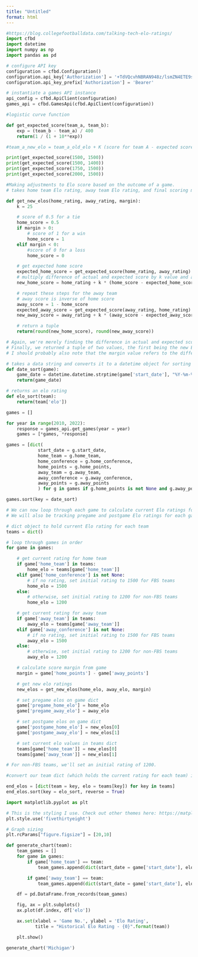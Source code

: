 ```yaml
---
title: "Untitled"
format: html
---
```


```python
#https://blog.collegefootballdata.com/talking-tech-elo-ratings/
import cfbd
import datetime
import numpy as np
import pandas as pd
```

```python
# configure API key
configuration = cfbd.Configuration()
configuration.api_key['Authorization'] = '+TdVQcvhNBRAN948z/lsmZN4ETE9sQ60VyQtobVZ+ARur3G1brcO6FLqhoXAYZw1'
configuration.api_key_prefix['Authorization'] = 'Bearer'

# instantiate a games API instance
api_config = cfbd.ApiClient(configuration)
games_api = cfbd.GamesApi(cfbd.ApiClient(configuration))
```

```python
#logistic curve function

def get_expected_score(team_a, team_b):
    exp = (team_b - team_a) / 400
    return(1 / (1 + 10**exp))

#team_a_new_elo = team_a_old_elo + K (score for team A - expected score for team A)
```

```python
print(get_expected_score(1500, 1500))
print(get_expected_score(1500, 1400))
print(get_expected_score(1750, 1500))
print(get_expected_score(2000, 1500))
```

```python
#Making adjustments to Elo score based on the outcome of a game. 
# takes home team Elo rating, away team Elo rating, and final scoring margin as parameters and returns the new Elo ratings for the participants. 

def get_new_elos(home_rating, away_rating, margin):
    k = 25

    # score of 0.5 for a tie
    home_score = 0.5
    if margin > 0:
        # score of 1 for a win
        home_score = 1
    elif margin < 0:
        #score of 0 for a loss
        home_score = 0

    # get expected home score
    expected_home_score = get_expected_score(home_rating, away_rating)
    # multiply difference of actual and expected score by k value and adjust home rating
    new_home_score = home_rating + k * (home_score - expected_home_score)

    # repeat these steps for the away team
    # away score is inverse of home score
    away_score = 1 - home_score
    expected_away_score = get_expected_score(away_rating, home_rating)
    new_away_score = away_rating + k * (away_score - expected_away_score)

    # return a tuple
    return(round(new_home_score), round(new_away_score))
```

```python
# Again, we're merely finding the difference in actual and expected scores for each team, multiplying them by our predefined K factor of 25, and adding that adjustment to the pregame Elo scores. 
# Finally, we returned a tuple of two values, the first being the new Elo rating for the home team and the second being that of the away team. 
# I should probably also note that the margin value refers to the difference in home and away points (i.e. a positive value is a home win while a negative value is an away win)

# takes a data string and converts it to a datetime object for sorting
def date_sort(game):
    game_date = datetime.datetime.strptime(game['start_date'], "%Y-%m-%dT%H:%M:%S.000Z")
    return(game_date)

# returns an elo rating
def elo_sort(team):
    return(team['elo'])
```

```python
games = []

for year in range(2010, 2022):
    response = games_api.get_games(year = year)
    games = [*games, *response]

games = [dict(
            start_date = g.start_date,
            home_team = g.home_team,
            home_conference = g.home_conference,
            home_points = g.home_points,
            away_team = g.away_team,
            away_conference = g.away_conference,
            away_points = g.away_points
            ) for g in games if g.home_points is not None and g.away_points is not None]

games.sort(key = date_sort)
```

```python
# We can now loop through each game to calculate current Elo ratings for each team. 
# We will also be tracking pregame and postgame Elo ratings for each game for each team so that we can track team trends over time as well as look at how game outcomes affect team ratings.

# dict object to hold current Elo rating for each team
teams = dict()

# loop through games in order
for game in games:

    # get current rating for home team
    if game['home_team'] in teams:
        home_elo = teams[game['home_team']]
    elif game['home_conference'] is not None:
        # if no rating, set initial rating to 1500 for FBS teams
        home_elo = 1500
    else:
        # otherwise, set initial rating to 1200 for non-FBS teams
        home_elo = 1200

    # get current rating for away team
    if game['away_team'] in teams:
        away_elo = teams[game['away_team']]
    elif game['away_conference'] is not None:
        # if no rating, set initial rating to 1500 for FBS teams
        away_elo = 1500
    else:
        # otherwise, set initial rating to 1200 for non-FBS teams
        away_elo = 1200

    # calculate score margin from game
    margin = game['home_points'] - game['away_points']

    # get new elo ratings
    new_elos = get_new_elos(home_elo, away_elo, margin)

    # set pregame elos on game dict
    game['pregame_home_elo'] = home_elo
    game['pregame_away_elo'] = away_elo

    # set postgame elos on game dict
    game['postgame_home_elo'] = new_elos[0]
    game['postgame_away_elo'] = new_elos[1]

    # set current elo values in teams dict
    teams[game['home_team']] = new_elos[0]
    teams[game['away_team']] = new_elos[1]
```

```python
# For non-FBS teams, we'll set an initial rating of 1200.

#convert our team dict (which holds the current rating for each team) into a list ordered by rating from highest to lowest

end_elos = [dict(team = key, elo = teams[key]) for key in teams]
end_elos.sort(key = elo_sort, reverse = True)
```

```python
import matplotlib.pyplot as plt

# This is the styling I use. Check out other themes here: https://matplotlib.org/3.2.1/gallery/style_sheets/style_sheets_reference.html
plt.style.use('fivethirtyeight')

# Graph sizing
plt.rcParams["figure.figsize"] = [20,10]
```

```python
def generate_chart(team):
    team_games = []
    for game in games:
        if game['home_team'] == team:
            team_games.append(dict(start_date = game['start_date'], elo = game['postgame_home_elo']))

        if game['away_team'] == team:
            team_games.append(dict(start_date = game['start_date'], elo = game['postgame_away_elo']))

    df = pd.DataFrame.from_records(team_games)

    fig, ax = plt.subplots()
    ax.plot(df.index, df['elo'])

    ax.set(xlabel = 'Game No.', ylabel = 'Elo Rating',
           title = "Historical Elo Rating - {0}".format(team))

    plt.show()
```

```python
generate_chart('Michigan')
```

```python

```

```python

```

```python

```

```python

```